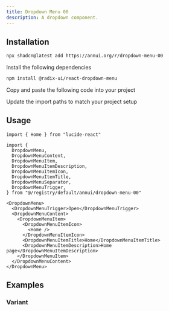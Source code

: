 ```yaml
---
title: Dropdown Menu 00
description: A dropdown component.
---
```


<ComponentPreview name="dropdown-menu-00-demo" />

## Installation

<ComponentInstall>

<CLIInstall>
  
```bash
npx shadcn@latest add https://annui.org/r/dropdown-menu-00
```

</CLIInstall>

<ManualInstall>

<Steps>

<Step>

Install the following dependencies

</Step>

```bash
npm install @radix-ui/react-dropdown-menu
```

<Step>

Copy and paste the following code into your project

</Step>

<ComponentSource name="dropdown-menu-00" />

<Step>

Update the import paths to match your project setup

</Step>

</Steps>

</ManualInstall>

</ComponentInstall>

## Usage

```tsx
import { Home } from "lucide-react"

import {
  DropdownMenu,
  DropdownMenuContent,
  DropdownMenuItem,
  DropdownMenuItemDescription,
  DropdownMenuItemIcon,
  DropdownMenuItemTitle,
  DropdownMenuSeparator,
  DropdownMenuTrigger,
} from "@/registry/default/annui/dropdown-menu-00"
```

```tsx
<DropdownMenu>
  <DropdownMenuTrigger>Open</DropdownMenuTrigger>
  <DropdownMenuContent>
    <DropdownMenuItem>
      <DropdownMenuItemIcon>
        <Home />
      </DropdownMenuItemIcon>
      <DropdownMenuItemTitle>Home</DropdownMenuItemTitle>
      <DropdownMenuItemDescription>Home page</DropdownMenuItemDescription>
    </DropdownMenuItem>
  </DropdownMenuContent>
</DropdownMenu>
```

## Examples

### Variant

<ComponentPreview name="dropdown-menu-00-variant" />
